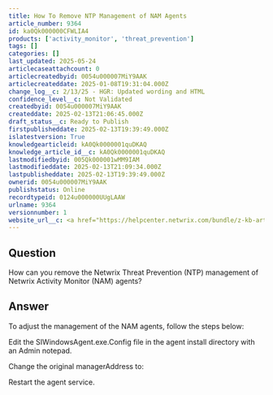 ```yaml
---
title: How To Remove NTP Management of NAM Agents
article_number: 9364
id: ka0Qk000000CFWLIA4
products: ['activity_monitor', 'threat_prevention']
tags: []
categories: []
last_updated: 2025-05-24
articlecaseattachcount: 0
articlecreatedbyid: 0054u000007MiY9AAK
articlecreateddate: 2025-01-08T19:31:04.000Z
change_log__c: 2/13/25 - HGR: Updated wording and HTML
confidence_level__c: Not Validated
createdbyid: 0054u000007MiY9AAK
createddate: 2025-02-13T21:06:45.000Z
draft_status__c: Ready to Publish
firstpublisheddate: 2025-02-13T19:39:49.000Z
islatestversion: True
knowledgearticleid: kA0Qk0000001quDKAQ
knowledge_article_id__c: kA0Qk0000001quDKAQ
lastmodifiedbyid: 005Qk000001wMM9IAM
lastmodifieddate: 2025-02-13T21:09:34.000Z
lastpublisheddate: 2025-02-13T19:39:49.000Z
ownerid: 0054u000007MiY9AAK
publishstatus: Online
recordtypeid: 0124u000000UUgLAAW
urlname: 9364
versionnumber: 1
website_url__c: <a href="https://helpcenter.netwrix.com/bundle/z-kb-articles-salesforce/page/kA0Qk0000001quDKAQ.html" target="_blank">Open in a new window</a>
---
```


## Question

How can you remove the Netwrix Threat Prevention (NTP) management of Netwrix Activity Monitor (NAM) agents?

## Answer

To adjust the management of the NAM agents, follow the steps below:

Edit the SIWindowsAgent.exe.Config file in the agent install directory with an Admin notepad.

Change the original managerAddress to:

Restart the agent service.